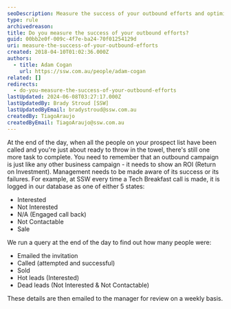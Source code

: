 ```yaml
---
seoDescription: Measure the success of your outbound efforts and optimize your strategy with data-driven insights.
type: rule
archivedreason:
title: Do you measure the success of your outbound efforts?
guid: 00bb2e0f-009c-4f7e-ba24-70f01254129d
uri: measure-the-success-of-your-outbound-efforts
created: 2018-04-10T01:02:36.000Z
authors:
  - title: Adam Cogan
    url: https://ssw.com.au/people/adam-cogan
related: []
redirects:
  - do-you-measure-the-success-of-your-outbound-efforts
lastUpdated: 2024-06-08T03:27:17.000Z
lastUpdatedBy: Brady Stroud [SSW]
lastUpdatedByEmail: bradystroud@ssw.com.au
createdBy: TiagoAraujo
createdByEmail: TiagoAraujo@ssw.com.au
---
```


At the end of the day, when all the people on your prospect list have been called and you're just about ready to throw in the towel, there's still one more task to complete. You need to remember that an outbound campaign is just like any other business campaign - it needs to show an ROI (Return on Investment). Management needs to be made aware of its success or its failures.
For example, at SSW every time a Tech Breakfast call is made, it is logged in our database as one of either 5 states:

- Interested
- Not Interested
- N/A (Engaged call back)
- Not Contactable
- Sale

We run a query at the end of the day to find out how many people were:

- Emailed the invitation
- Called (attempted and successful)
- Sold
- Hot leads (Interested)
- Dead leads (Not Interested & Not Contactable)

These details are then emailed to the manager for review on a weekly basis.
